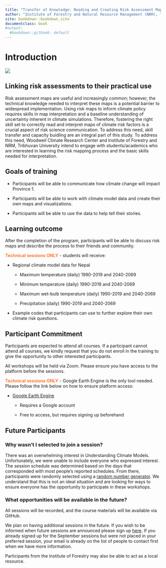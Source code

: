 ```yaml
---
title: "Transfer of Knowledge: Reading and Creating Risk Assessment Maps"
author: "Institute of Forestry and Natural Resource Management (NRM), Tribhuvan University and Woodwell Climate Research Center"
site: bookdown::bookdown_site
documentclass: book
#output:
  #bookdown::gitbook: default
---
```

# Introduction 

![](TU_and_Woodwell.jpg)

## Linking risk assessments to their practical use {-}
Risk assessment maps are useful and increasingly common; however, the technical knowledge needed to interpret these maps is a potential barrier to widespread implementation. Using risk maps to inform climate policy requires skills in map interpretation and a baseline understanding of uncertainty inherent in climate simulations. Therefore, fostering the right skill set to correctly read and interpret maps of climate risk factors is a crucial aspect of risk science communication. To address this need, skill transfer and capacity buidling are an integral part of this study. To address this need, Woodwell Climate Research Center and Institute of Forestry and NRM, Tribhuvan University intend to engage with students/academics who are interested in learning the risk mapping process and the basic skills needed for interpretation.

## Goals of training {-}

*	Participants will be able to communicate how climate change will impact Province 1. 

*	Participants will be able to work with climate model data and create their own maps and visualizations.

*	Participants will be able to use the data to help tell their stories.

## Learning outcome {-}

After the completion of the program, participants will be able to discuss risk maps and describe the process to their friends and community.

<span style="color: #FF7733;">**Technical sessions ONLY**</span> - students will receive:

* Regional climate model data for Nepal

  +	Maximum temperature (daily) 1990-2019 and 2040-2069

  +	Minimum temperature (daily) 1990-2019 and 2040-2069

  +	Maximum wet-bulb temperature (daily) 1990-2019 and 2040-2069

  +	Precipitation (daily) 1990-2019 and 2040-2069

* Example codes that participants can use to further explore their own climate risk questions.

## Participant Commitment {-}

Participants are expected to attend all courses. If a participant cannot attend all courses, we kindly request that you do not enroll in the training to give the opportunity to other interested participants.

All workshops will be held via Zoom. Please ensure you have access to the platform before the sessions.

<span style="color: #FF7733;">**Technical sessions ONLY**</span> - Google Earth Engine is the only tool needed. Please follow the link below on how to ensure platform access:

* [Google Earth Engine](https://woodwellrisk.github.io/Nepal_Workshops/google-earth-engine.html#google-earth-engine)

  +	Requires a Google account

  +	Free to access, but requires signing up beforehand

## Future Participants {-}

### Why wasn't I selected to join a session? {-}

There was an overwhelming interest in Understanding Climate Models. Unfortunately, we were unable to include everyone who expressed interest. The session schedule was determined based on the days that corresponded with most people’s reported schedules. From there, participants were randomly selected using a [random number generator](https://www.calculatorsoup.com/calculators/statistics/random-number-generator.php). We understand that this is not an ideal situation and are looking for ways to ensure everyone has the opportunity to participate in these workshops.

### What opportunities will be available in the future? {-}

All sessions will be recorded, and the course materials will be available via GitHub. 

We plan on having additional sessions in the future. If you wish to be informed when future sessions are announced please sign up [here](https://forms.gle/RrYgas4oGmTZKpDP7). If you already signed up for the September sessions but were not placed in your preferred session, your email is already on the list of people to contact first when we have more information.

Participants from the Institute of Forestry may also be able to act as a local resource.
